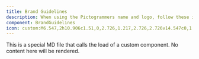 ```yaml
---
title: Brand Guidelines
description: When using the Pictogrammers name and logo, follow these important guidelines.
component: BrandGuidelines
icon: custom:M6.547,2h10.906c1.51,0,2.726,1.217,2.726,2.726v14.547c0,1.51-1.217,2.726-2.726,2.726H6.547c-1.51,0-2.726-1.217-2.726-2.726V4.726C3.821,3.225,5.046,2,6.547,2z M6.547,3.821c-0.5,0-0.906,0.406-0.906,0.906v10.906c0,0.5,0.406,0.906,0.906,0.906h10.906c0.5,0,0.906-0.406,0.906-0.906V4.726c0-0.5-0.406-0.906-0.906-0.906H6.547z M5.641,19.274c0,0.5,0.406,0.906,0.906,0.906h10.906c0.5,0,0.906-0.406,0.906-0.906v-1.061c-0.285,0.095-0.587,0.155-0.906,0.155H6.547c-0.319,0-0.621-0.052-0.906-0.155V19.274z M11.429,11.344v2.476H9.66V6.504h2.925c0.561,0,1.061,0.104,1.484,0.311c0.431,0.207,0.768,0.5,1.001,0.88c0.233,0.38,0.354,0.811,0.354,1.303c0,0.716-0.25,1.286-0.768,1.717s-1.217,0.647-2.105,0.647L11.429,11.344L11.429,11.344z M11.438,10.007h1.156c0.345,0,0.604-0.086,0.785-0.259c0.181-0.173,0.276-0.423,0.276-0.742c0-0.354-0.095-0.63-0.276-0.837c-0.181-0.207-0.431-0.319-0.751-0.319h-1.182L11.438,10.007L11.438,10.007z
---
```


This is a special MD file that calls the load of a custom component. No content here will be rendered.